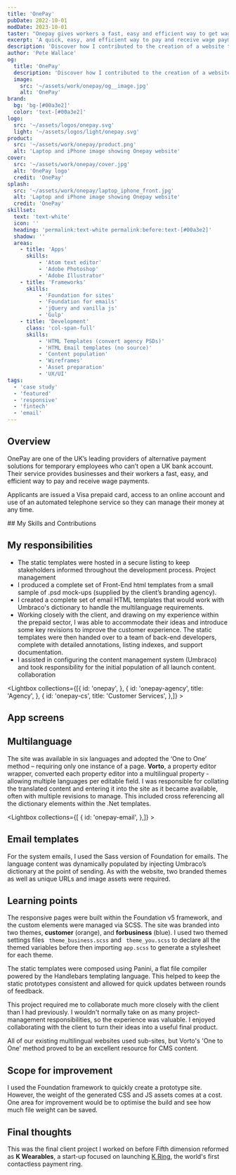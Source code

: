 ```yaml
---
title: 'OnePay'
pubDate: 2022-10-01
modDate: 2023-10-01
taster: "Onepay gives workers a fast, easy and efficient way to get wage payments when they're in the UK."
excerpt: 'A quick, easy, and efficient way to pay and receive wage payments'
description: 'Discover how I contributed to the creation of a website that gives businesses and their employees a quick, easy, and efficient way to pay and receive wage payments.'
author: 'Pete Wallace'
og:
  title: 'OnePay'
  description: 'Discover how I contributed to the creation of a website that gives businesses and their employees a quick, easy, and efficient way to pay and receive wage payments.'
  image: 
    src: '~/assets/work/onepay/og__image.jpg'
    alt: 'OnePay'
brand: 
  bg: 'bg-[#00a3e2]'
  color: 'text-[#00a3e2]'
logo:
  src: '~/assets/logos/onepay.svg'
  light: '~/assets/logos/light/onepay.svg'
product:
  src: '~/assets/work/onepay/product.png'
  alt: 'Laptop and iPhone image showing Onepay website'
cover:
  src: '~/assets/work/onepay/cover.jpg'
  alt: 'OnePay logo'
  credit: 'OnePay'
splash:
  src: '~/assets/work/onepay/laptop_iphone_front.jpg'
  alt: 'Laptop and iPhone image showing Onepay website'
  credit: 'OnePay'
skillset:
  text: 'text-white'
  icon: ''
  heading: 'permalink:text-white permalink:before:text-[#00a3e2]'
  shadow: ''
  areas:
    - title: 'Apps'
      skills:
          - 'Atom text editor'
          - 'Adobe Photoshop'
          - 'Adobe Illustrator'
    - title: 'Frameworks'
      skills:
          - 'Foundation for sites'
          - 'Foundation for emails'
          - 'jQuery and vanilla js'
          - 'Gulp'
    - title: 'Development'
      class: 'col-span-full'
      skills:
          - 'HTML Templates (convert agency PSDs)'
          - 'HTML Email templates (no source)'
          - 'Content population'
          - 'Wireframes'
          - 'Asset preparation'
          - 'UX/UI'
tags: 
  - 'case study'
  - 'featured'
  - 'responsive'
  - 'fintech'
  - 'email'
---
```



## Overview

<p class="text-step-1">OnePay are one of the UK’s leading providers of alternative payment solutions for temporary employees who can’t open a UK bank account. Their service provides businesses and their workers a fast, easy, and efficient way to pay and receive wage payments.</p>

Applicants are issued a Visa prepaid card, access to an online account and use of an automated telephone service so they can manage their money at any time.

<Skills skillset={frontmatter.skillset} bg={frontmatter.brand.bg}>
## My Skills and Contributions
</Skills>

## My responsibilities

-   The static templates were hosted in a secure listing to keep stakeholders informed throughout the development process. <span class="label label--info m-0!">Project management</span>
-   I produced a complete set of Front-End html templates from a small sample of .psd mock-ups (supplied by the client’s branding agency).
-   I created a complete set of email HTML templates that would work with Umbraco's dictionary to handle the multilanguage requirements.
-   Working closely with the client, and drawing on my experience within the prepaid sector, I was able to accommodate their ideas and introduce some key revisions to improve the customer experience. The static templates were then handed over to a team of back-end developers, complete with detailed annotations, listing indexes, and support documentation.
-   I assisted in configuring the content management system (Umbraco) and took responsibility for the initial population of all launch content. <span class="label label--info m-0!">collaboration</span>



<Lightbox collections={[{
            id: 'onepay',
        },
        {
            id: 'onepay-agency',
            title: 'Agency',
        },
        {
            id: 'onepay-cs',
            title: 'Customer Services',
        },]} >
<Fragment slot='title'>
## App screens
</Fragment>
</Lightbox>

## Multilanguage

The site was available in six languages and adopted the ‘One to One’ method – requiring only one instance of a page. **Vorto**, a property editor wrapper, converted each property editor into a multilingual property - allowing multiple languages per editable field.
I was responsible for collating the translated content and entering it into the site as it became available, often with multiple revisions to manage. This included cross referencing all the dictionary elements within the .Net templates.

<Lightbox collections={[
        {
            id: 'onepay-email',
        },]} >
<Fragment slot='title'>
## Email templates
</Fragment>
For the system emails, I used the Sass version of Foundation for emails. The language content was dynamically populated by injecting Umbraco’s dictionary at the point of sending. As with the website, two branded themes as well as unique URLs and image assets were required.
</Lightbox>


## Learning points

The responsive pages were built within the Foundation v5 framework, and the custom elements were managed via SCSS. The site was branded into two themes, **customer** (orange), and **forbusiness** (blue). I used two themed settings files ` theme_business.scss` and ` theme_you.scss` to declare all the themed variables before then importing `app.scss` to generate a stylesheet for each theme.

The static templates were composed using Panini, a flat file compiler powered by the Handlebars templating language. This helped to keep the static prototypes consistent and allowed for quick updates between rounds of feedback.

This project required me to collaborate much more closely with the client than I had previously. I wouldn't normally take on as many project-management responsibilities, so the experience was valuable. I enjoyed collaborating with the client to turn their ideas into a useful final product.

All of our existing multilingual websites used sub-sites, but Vorto's 'One to One' method proved to be an excellent resource for CMS content.

## Scope for improvement

I used the Foundation framework to quickly create a prototype site. However, the weight of the generated CSS and JS assets comes at a cost. One area for improvement would be to optimise the build and see how much file weight can be saved.

## Final thoughts

This was the final client project I worked on before Fifth dimension reformed as **K Wearables**, a start-up focused on launching [K Ring](/work/mykring/), the world's first contactless payment ring.